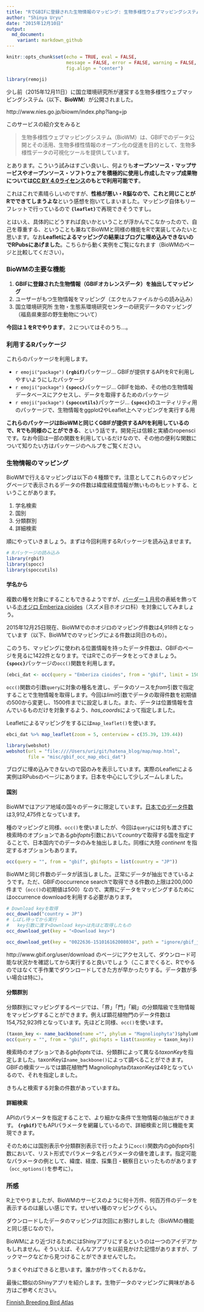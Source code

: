 ```yaml
---
title: "RでGBIFに登録された生物情報のマッピング: 生物多様性ウェブマッピングシステムをローカル環境で実装する" 
author: "Shinya Uryu"
date: "2015年12月10日"
output: 
  md_document:
    variant: markdown_github
---
```


```r
knitr::opts_chunk$set(echo = TRUE, eval = FALSE, 
                      message = FALSE, error = FALSE, warning = FALSE,
                      fig.align = "center")
```

```r
library(remoji)
```

少し前（2015年12月11日）に国立環境研究所が運営する生物多様性ウェブマッピングシステム（以下、**BioWM**）が公開されました。

http://www.nies.go.jp/biowm/index.php?lang=jp

このサービスの紹介文をみると

> 生物多様性ウェブマッピングシステム（BioWM）は、GBIFでのデータ公開とその活用、生物多様性情報のオープン化の促進を目的として、生物多様性データの可視化ツールを提供しています。 

とあります。こういう試みはすごい良いし、何よりも**オープンソース・マップサービスやオープンソース・ソフトウェアを積極的に使用し作成したマップ成果物については[CC BY 4.0ライセンス](http://creativecommons.org/licenses/by/4.0/deed.ja)のもとで利用可能です**。

これはこれで素晴らしいのですが、**性格が悪い・R脳なので、これと同じことがRでできてしまうよな**という感想を抱いてしまいました。マッピング自体もリーフレットで行っているので **`{leaflet}`**で再現できそうですし。

とはいえ、具体的にどうすれば良いかということが浮かんでこなかったので、自己を尊重する、ということも兼ねて<span class = "hlt_bf">BioWMと同様の機能をRで実装</span>してみたいと思います。なお**Leafletによるマッピングの結果はブログに埋め込みできないのでRPubsにあげました**。こちらから動く実例をご覧になれます（BioWMのページと比較してください）。

### BioWMの主要な機能

1. **GBIFに登録された生物情報（GBIFオカレンスデータ）を抽出してマッピング**
2. ユーザーがもつ生物情報をマッピング（エクセルファイルからの読み込み）
3. 国立環境研究所 生物・生態系環境研究センターの研究データのマッピング（福島県東部の野生動物について）

**今回は１をRでやります**。２についてはそのうち...。

### 利用するRパッケージ

これらのパッケージを利用します。

* `r emoji("package")` **`{rgbif}`**パッケージ... GBIFが提供するAPIをRで利用しやすいようにしたパッケージ
* `r emoji("package")` **`{spocc}`**パッケージ... GBIFを始め、その他の生物情報データベースにアクセスし、データを取得するためのパッケージ
* `r emoji("package")` **`{spoccutils}`**パッケージ... **`{spocc}`**のユーティリティ用のパッケージで、生物情報をggplot2やLeaflet上へマッピングを実行する用

**これらのパッケージはBioWMと同じくGBIFが提供するAPIを利用しているので、Rでも同様のことができる**、という話です。開発元は信頼と実績のropensciです。なお今回は一部の関数を利用しているだけなので、その他の便利な関数について知りたい方はパッケージのヘルプをご覧ください。

### 生物情報のマッピング

BioWMで行えるマッピングは以下の４種類です。注意としてこれらのマッピングページで表示されるデータの件数は緯度経度情報が無いものもヒットする、ということがあります。

1. 学名検索
2. 国別
3. 分類群別
4. 詳細検索

順にやっていきましょう。まずは今回利用するRパッケージを読み込ませます。

```r
# Rパッケージの読み込み
library(rgbif)
library(spocc)
library(spoccutils)
```

#### 学名から

複数の種を対象にすることもできるようですが、[バーダー１月号](http://www.bun-ichi.co.jp//tabid/57/pdid/17545-201601/catid/21/Default.aspx)の表紙を飾っている[ホオジロ Emberiza cioides](http://www.gbif.org/species/2491538)（スズメ目ホオジロ科）を対象にしてみましょう。

2015年12月25日現在、BioWMでのホオジロのマッピング件数は4,918件となっています（以下、BioWMでのマッピングによる件数は同日のもの）。

このうち、マッピングに使われる位置情報を持ったデータ件数は、GBIFのページを見るに1422件となります。ではRでこのデータをとってきましょう。**`{spocc}`**パッケージの`occ()`関数を利用します。

```r
(ebci_dat <- occ(query = "Emberiza cioides", from = "gbif", limit = 1500, has_coords = TRUE))
```

`occ()`関数の引数`query`に対象の種名を渡し、データのソースを*from*引数で指定することで生物情報を取得します。今回は*limit*引数でデータの取得件数を初期値の500から変更し、1500件までに設定しました。また、データは位置情報を含んでいるものだけを対象するよう、*has_coords*によって指定しました。

Leafletによるマッピングをするには`map_leaflet()`を使います。

```r
ebci_dat %>% map_leaflet(zoom = 5, centerview = c(35.39, 139.44))
```

```r
library(webshot)
webshot(url = "file:////Users/uri/git/hatena_blog/map/map.html",
        file = "misc/gbif_occ_map_ebci_dat")
```


ブログに埋め込みできないので図のみを表示しています。実際のLeafletによる実例はRPubsのページにあります。日本を中心にして少しズームしました。

#### 国別

BioWMではアジア地域の国々のデータに限定しています。[日本でのデータ件数](http://www.nies.go.jp/biowm/contents/c_occmap.php?lang=jp)は3,912,475件となっています。

種のマッピングと同様、`occ()`を使いましたが、今回は`query`には何も渡さずに検索時のオプションである*gbifopts*引数において*country*で取得する国を指定することで、日本国内でのデータのみを抽出しました。同様に大陸 *continent* を指定するオプションもあります。

```r
occ(query = "", from = "gbif", gbifopts = list(country = "JP"))
```

BioWMと同じ件数のデータが該当しました。正常にデータが抽出できているようです。ただ、GBIFのoccurrence searchで取得できる件数の上限は200,000件まで（`occ()`の初期値は500）なので、実際にデータをマッピングするためにはoccurrence downloadを利用する必要があります。

```r
# Download keyを取得
occ_download("country = JP")
# しばし待ってから実行 
#   key引数に渡す<Download key>は先ほど取得したもの
occ_download_get(key = "<Download key>")
```

```r
occ_download_get(key = "0022636-151016162008034", path = "ignore/gbif_jp.zip", overwrite = TRUE)
```

http://www.gbif.org/user/download のページにアクセスして、ダウンロード可能な状況かを確認してから実行すると良いでしょう（ここまでくると、Rでやるのではなくて手作業でダウンロードしてきた方が早かったりする。データ数が多い場合は特に）。

#### 分類群別

分類群別にマッピングするページでは、「界」「門」「綱」の分類階級で生物情報をマッピングすることができます。例えば顕花植物門のデータ件数は154,752,923件となっています。先ほどと同様、`occ()`を使います。

```r
(taxon_key <- name_backbone(name ="", phylum = "Magnoliophyta")$phylumKey)
occ(query = "", from = "gbif", gbifopts = list(taxonKey = taxon_key))
```

検索時のオプションである*gbifopts*では、分類群によって異なる*taxonKey*を指定しました。taxonKeyは`name_backbone()`によって調べることができます。GBIFの検索ツールでは顕花植物門 MagnoliophytaのtaxonKeyは49となっているので、それを指定しました。

きちんと検索する対象の件数があっていますね。

<!-- http://api.gbif.org/v1/occurrence/search?taxonKey=49, http://www.gbif.org/occurrence/search?taxon_key=49 -->

#### 詳細検索

APIのパラメータを指定することで、より細かな条件で生物情報の抽出ができます。 **`{rgbif}`**でもAPIパラメータを網羅しているので、詳細検索と同じ機能を実現できます。

そのためには国別表示や分類群別表示で行ったように`occ()`関数内の*gbifopts*引数において、リスト形式でパラメータ名とパラメータの値を渡します。指定可能なパラメータの例として、緯度、経度、採集日・観察日といったものがあります（`occ_options()`を参考に）。


### 所感

R上でやりましたが、BioWMのサービスのように何十万件、何百万件のデータを表示するのは厳しい感じです。せいぜい種のマッピングくらい。

ダウンロードしたデータのマッピングは次回にお預けしました（BioWMの機能と同じ感じなので）。

BioWMにより近づけるためにはShinyアプリにするというのは一つのアイデアかもしれません。そういえば、そんなアプリを以前見かけた記憶がありますが、ブックマークなどから見つけることができませんでした。

うまくやればできると思います。誰かが作ってくれるかな。

最後に類似のShinyアプリを紹介します。生物データのマッピングに興味がある方はご参考ください。

[Finnish Breeding Bird Atlas](https://ttso.shinyapps.io/lintuatlas/)
